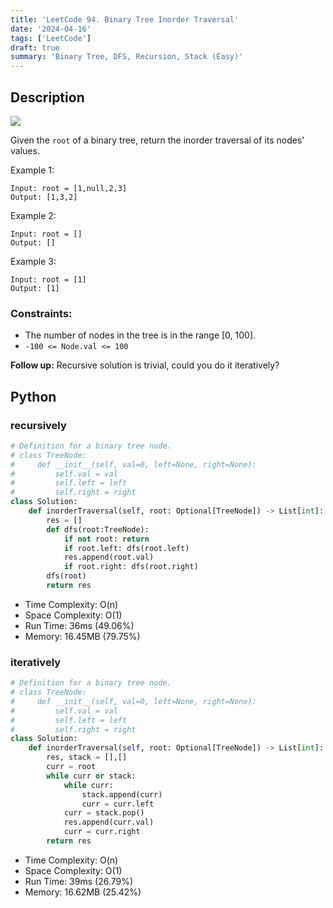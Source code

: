 ```yaml
---
title: 'LeetCode 94. Binary Tree Inorder Traversal'
date: '2024-04-16'
tags: ['LeetCode']
draft: true
summary: 'Binary Tree, DFS, Recursion, Stack (Easy)'
---
```


## Description

[![](https://img.shields.io/badge/Easy-green)](https://leetcode.com/problems/binary-tree-inorder-traversal/)

Given the `root` of a binary tree, return the inorder traversal of its nodes' values.

Example 1:
```
Input: root = [1,null,2,3]
Output: [1,3,2]
```

Example 2:
```
Input: root = []
Output: []
```

Example 3:
```
Input: root = [1]
Output: [1]
```

### Constraints:

- The number of nodes in the tree is in the range [0, 100].
- `-100 <= Node.val <= 100`
 
**Follow up:** Recursive solution is trivial, could you do it iteratively?

## Python

### recursively

```python
# Definition for a binary tree node.
# class TreeNode:
#     def __init__(self, val=0, left=None, right=None):
#         self.val = val
#         self.left = left
#         self.right = right
class Solution:
    def inorderTraversal(self, root: Optional[TreeNode]) -> List[int]:
        res = []
        def dfs(root:TreeNode):
            if not root: return
            if root.left: dfs(root.left)
            res.append(root.val)
            if root.right: dfs(root.right)
        dfs(root)
        return res
```
- Time Complexity: O(n)
- Space Complexity: O(1)
- Run Time: 36ms (49.06%)
- Memory: 16.45MB (79.75%)

### iteratively

```python
# Definition for a binary tree node.
# class TreeNode:
#     def __init__(self, val=0, left=None, right=None):
#         self.val = val
#         self.left = left
#         self.right = right
class Solution:
    def inorderTraversal(self, root: Optional[TreeNode]) -> List[int]:
        res, stack = [],[]
        curr = root
        while curr or stack:
            while curr:
                stack.append(curr)
                curr = curr.left
            curr = stack.pop()
            res.append(curr.val)
            curr = curr.right
        return res
```
- Time Complexity: O(n)
- Space Complexity: O(1)
- Run Time: 39ms (26.79%)
- Memory: 16.62MB (25.42%)
